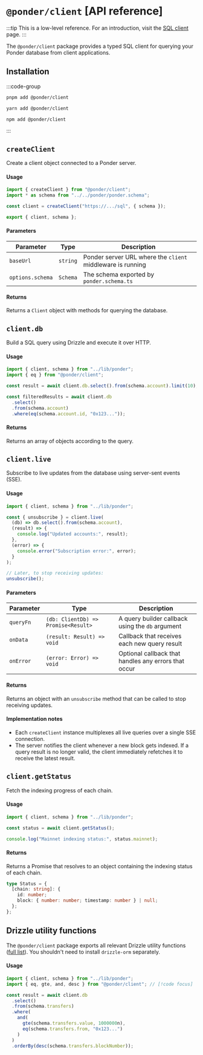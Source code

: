 # `@ponder/client` [API reference]

:::tip
This is a low-level reference. For an introduction, visit the
[SQL client](/docs/query/sql-client) page.
:::

The `@ponder/client` package provides a typed SQL client for querying your Ponder database from client applications.

## Installation

:::code-group

```bash [pnpm]
pnpm add @ponder/client
```

```bash [yarn]
yarn add @ponder/client
```

```bash [npm]
npm add @ponder/client
```

:::

## `createClient`

Create a client object connected to a Ponder server.

#### Usage

```ts [Client project]
import { createClient } from "@ponder/client";
import * as schema from "../../ponder/ponder.schema";

const client = createClient("https://.../sql", { schema });

export { client, schema };
```

#### Parameters

| Parameter        | Type     | Description                                                |
| ---------------- | -------- | ---------------------------------------------------------- |
| `baseUrl`        | `string` | Ponder server URL where the `client` middleware is running |
| `options.schema` | `Schema` | The schema exported by `ponder.schema.ts`                  |

#### Returns

Returns a `Client` object with methods for querying the database.

## `client.db`

Build a SQL query using Drizzle and execute it over HTTP.

#### Usage

```ts [Client project]
import { client, schema } from "../lib/ponder";
import { eq } from "@ponder/client";

const result = await client.db.select().from(schema.account).limit(10);

const filteredResults = await client.db
  .select()
  .from(schema.account)
  .where(eq(schema.account.id, "0x123..."));
```

#### Returns

Returns an array of objects according to the query.

## `client.live`

Subscribe to live updates from the database using server-sent events (SSE).

#### Usage

```ts [Client project]
import { client, schema } from "../lib/ponder";

const { unsubscribe } = client.live(
  (db) => db.select().from(schema.account),
  (result) => {
    console.log("Updated accounts:", result);
  },
  (error) => {
    console.error("Subscription error:", error);
  }
);

// Later, to stop receiving updates:
unsubscribe();
```

#### Parameters

| Parameter | Type                                | Description                                          |
| --------- | ----------------------------------- | ---------------------------------------------------- |
| `queryFn` | `(db: ClientDb) => Promise<Result>` | A query builder callback using the `db` argument     |
| `onData`  | `(result: Result) => void`          | Callback that receives each new query result         |
| `onError` | `(error: Error) => void`            | Optional callback that handles any errors that occur |

#### Returns

Returns an object with an `unsubscribe` method that can be called to stop receiving updates.

#### Implementation notes

- Each `createClient` instance multiplexes all live queries over a single SSE connection.
- The server notifies the client whenever a new block gets indexed. If a query result is no longer valid, the client immediately refetches it to receive the latest result.

## `client.getStatus`

Fetch the indexing progress of each chain.

#### Usage

```ts [Client project]
import { client, schema } from "../lib/ponder";

const status = await client.getStatus();

console.log("Mainnet indexing status:", status.mainnet);
```

#### Returns

Returns a Promise that resolves to an object containing the indexing status of each chain.

```ts
type Status = {
  [chain: string]: {
    id: number;
    block: { number: number; timestamp: number } | null;
  };
};
```

## Drizzle utility functions

The `@ponder/client` package exports all relevant Drizzle utility functions ([full list](https://github.com/ponder-sh/ponder/blob/main/packages/client/src/index.ts#L176)). You shouldn't need to install `drizzle-orm` separately.

#### Usage

```ts [Client project]
import { client, schema } from "../lib/ponder";
import { eq, gte, and, desc } from "@ponder/client"; // [!code focus]

const result = await client.db
  .select()
  .from(schema.transfers)
  .where(
    and(
      gte(schema.transfers.value, 1000000n),
      eq(schema.transfers.from, "0x123...")
    )
  )
  .orderBy(desc(schema.transfers.blockNumber));
```
